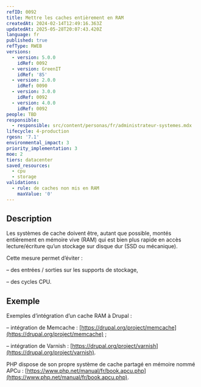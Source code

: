 ```yaml
---
refID: 0092
title: Mettre les caches entièrement en RAM
createdAt: 2024-02-14T12:49:16.363Z
updatedAt: 2025-05-28T20:07:43.420Z
language: fr
published: true
refType: RWEB
versions:
  - version: 5.0.0
    idRef: 0092
  - version: GreenIT
    idRef: '85'
  - version: 2.0.0
    idRef: 0090
  - version: 3.0.0
    idRef: 0092
  - version: 4.0.0
    idRef: 0092
people: TBD
responsible:
  - responsible: src/content/personas/fr/administrateur-systemes.mdx
lifecycle: 4-production
rgesn: '7.1'
environmental_impact: 3
priority_implementation: 3
moe: 2
tiers: datacenter
saved_resources:
  - cpu
  - storage
validations:
  - rule: de caches non mis en RAM
    maxValue: '0'
---
```


## Description

Les systèmes de cache doivent être, autant que possible, montés entièrement en mémoire vive (RAM) qui est bien plus rapide en accès lecture/écriture qu’un stockage sur disque dur (SSD ou mécanique).

Cette mesure permet d’éviter :

– des entrées / sorties sur les supports de stockage,

– des cycles CPU.

## Exemple

Exemples d’intégration d’un cache RAM à Drupal :

– intégration de Memcache : [https://drupal.org/project/memcache](https://drupal.org/project/memcache) ;

– intégration de Varnish : [https://drupal.org/project/varnish](https://drupal.org/project/varnish).

PHP dispose de son propre système de cache partagé en mémoire nommé APCu : [https://www.php.net/manual/fr/book.apcu.php](https://www.php.net/manual/fr/book.apcu.php).
